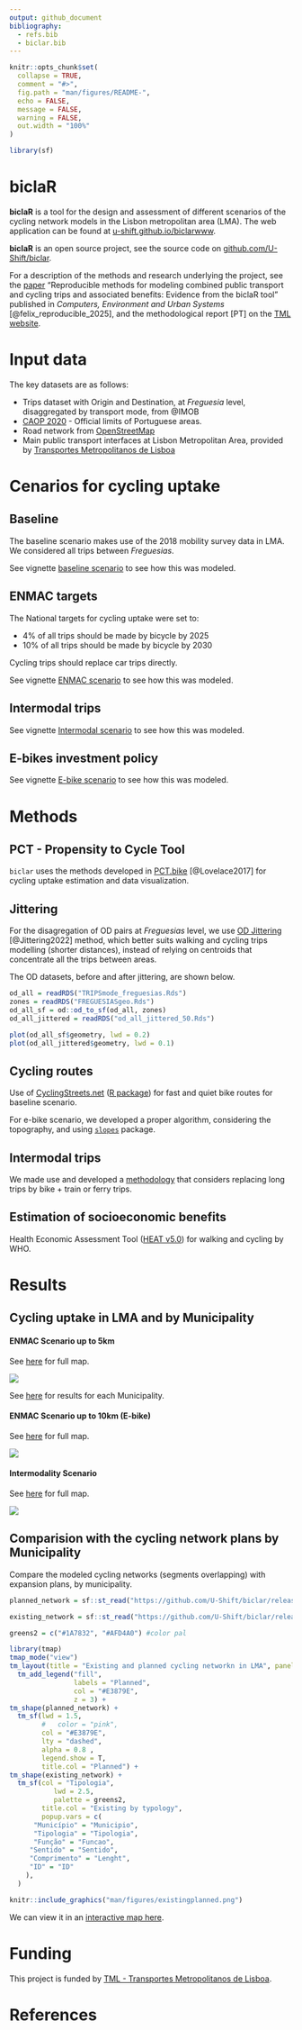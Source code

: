 ```yaml
---
output: github_document
bibliography:
  - refs.bib
  - biclar.bib
---
```


<!-- README.md is generated from README.Rmd. Please edit that file -->

```r
knitr::opts_chunk$set(
  collapse = TRUE,
  comment = "#>",
  fig.path = "man/figures/README-",
  echo = FALSE,
  message = FALSE,
  warning = FALSE,
  out.width = "100%"
)
```

<!-- README.md is generated from README.Rmd. Please edit that file -->

```r
library(sf)
```

# biclaR

<!-- badges: start -->

<!-- badges: end -->

**biclaR** is a tool for the design and assessment of different scenarios of the cycling network models in the Lisbon metropolitan area (LMA).
The web application can be found at [u-shift.github.io/biclarwww](https://u-shift.github.io/biclarwww/).

**biclaR** is an open source project, see the source code on [github.com/U-Shift/biclar](https://github.com/U-Shift/biclar).

For a description of the methods and research underlying the project, see the [paper](https://www.sciencedirect.com/science/article/pii/S0198971524001595) "Reproducible methods for modeling combined public transport and cycling trips and associated benefits: Evidence from the biclaR tool" published in *Computers, Environment and Urban Systems* [@felix_reproducible_2025], and the methodological report [PT] on the [TML website](https://www.tmlmobilidade.pt/projetos-e-atividades/planos-e-estudos/rede-ciclavel-metropolitana-estudo-modelacao-e-ferramenta-de-apoio-ao-planeamento-e-decisao/).

# Input data

The key datasets are as follows:

-   Trips dataset with Origin and Destination, at *Freguesia* level, disaggregated by transport mode, from @IMOB\
-   [CAOP 2020](https://www.dgterritorio.gov.pt/cartografia/cartografia-tematica/caop?language=en) - Official limits of Portuguese areas.
-   Road network from [OpenStreetMap](https://www.openstreetmap.org/#map=11/38.7053/-9.1585)\
-   Main public transport interfaces at Lisbon Metropolitan Area, provided by [Transportes Metropolitanos de Lisboa](https://www.tmlmobilidade.pt/)

# Cenarios for cycling uptake

## Baseline

The baseline scenario makes use of the 2018 mobility survey data in LMA.\
We considered all trips between *Freguesias*.

<!-- todo: include map of baseline scenario -->

See vignette [baseline scenario](articles/0_baseline_scenario.html) to see how this was modeled.

## ENMAC targets

The National targets for cycling uptake were set to:

-   4% of all trips should be made by bicycle by 2025
-   10% of all trips should be made by bicycle by 2030

Cycling trips should replace car trips directly.

See vignette [ENMAC scenario](articles/1_emnac_scenario.html) to see how this was modeled.

## Intermodal trips

See vignette [Intermodal scenario](articles/2_intermodal_scenario.html) to see how this was modeled.

## E-bikes investment policy

See vignette [E-bike scenario](articles/3_ebikes_scenario.html) to see how this was modeled.

# Methods

## PCT - Propensity to Cycle Tool

`biclar` uses the methods developed in [PCT.bike](https://pct.bike) [@Lovelace2017] for cycling uptake estimation and data visualization.

## Jittering

For the disagregation of OD pairs at *Freguesias* level, we use [OD Jittering](https://github.com/atumworld/odrust) [@Jittering2022] method, which better suits walking and cycling trips modelling (shorter distances), instead of relying on centroids that concentrate all the trips between areas.

The OD datasets, before and after jittering, are shown below.

```r
od_all = readRDS("TRIPSmode_freguesias.Rds")
zones = readRDS("FREGUESIASgeo.Rds")
od_all_sf = od::od_to_sf(od_all, zones)
od_all_jittered = readRDS("od_all_jittered_50.Rds")
```

```r
plot(od_all_sf$geometry, lwd = 0.2)
plot(od_all_jittered$geometry, lwd = 0.1)
```

## Cycling routes

Use of [CyclingStreets.net](https://cyclinstreets.net) ([R package](https://rpackage.cyclestreets.net/)) for fast and quiet bike routes for baseline scenario.

For e-bike scenario, we developed a proper algorithm, considering the topography, and using [`slopes`](https://docs.ropensci.org/slopes) package.

## Intermodal trips

We made use and developed a [methodology](https://github.com/npct/rail) that considers replacing long trips by bike + train or ferry trips.

## Estimation of socioeconomic benefits

Health Economic Assessment Tool ([HEAT v5.0](https://www.heatwalkingcycling.org/#how_heat_works)) for walking and cycling by WHO.

# Results

## Cycling uptake in LMA and by Municipality

#### ENMAC Scenario up to 5km

See [here](https://u-shift.github.io/biclarwww/aml/mapa_cenario1.html) for full map.

<!--iframe src="https://u-shift.github.io/biclarwww/lisboa/mapa_cenario1.html" width="800" height="400px" data-external="1"-->

<!--/iframe-->

![](images/clipboard-917840690.png)

See [here](https://u-shift.github.io/biclarwww/) for results for each Municipality.

#### ENMAC Scenario up to 10km (E-bike)

See [here](https://u-shift.github.io/biclarwww/aml/mapa_cenario2.html) for full map.

<!--iframe src="https://u-shift.github.io/biclarwww/lisboa/mapa_cenario2.html" width="800" height="400px" data-external="1"-->

<!--/iframe-->

![](images/clipboard-2091156617.png)

#### Intermodality Scenario

See [here](https://u-shift.github.io/biclarwww/aml/mapa_cenario3.html) for full map.

<!--iframe src="https://u-shift.github.io/biclarwww/lisboa/mapa_cenario3.html" width="800" height="400px" data-external="1"-->

<!--/iframe-->

![](images/clipboard-1852439731.png)

## Comparision with the cycling network plans by Municipality

Compare the modeled cycling networks (segments overlapping) with expansion plans, by municipality.

<!-- todo: this is too heavy -->

```r
planned_network = sf::st_read("https://github.com/U-Shift/biclar/releases/download/0.0.1/CyclingPlans2021.gpkg", quiet = TRUE)

existing_network = sf::st_read("https://github.com/U-Shift/biclar/releases/download/0.0.1/CyclingNetwork2021.gpkg", quiet = TRUE)

greens2 = c("#1A7832", "#AFD4A0") #color pal

library(tmap)
tmap_mode("view")
tm_layout(title = "Existing and planned cycling networkn in LMA", panel.show = T) +
  tm_add_legend("fill",
                labels = "Planned",
                col = "#E3879E",
                z = 3) +
tm_shape(planned_network) +
  tm_sf(lwd = 1.5,
        #   color = "pink",
        col = "#E3879E",
        lty = "dashed",
        alpha = 0.8 ,
        legend.show = T,
        title.col = "Planned") +
tm_shape(existing_network) +
  tm_sf(col = "Tipologia",
           lwd = 2.5,
           palette = greens2,
        title.col = "Existing by typology",
        popup.vars = c(
      "Município" = "Municipio",
      "Tipologia" = "Tipologia",
      "Função" = "Funcao",      
     "Sentido" = "Sentido", 
     "Comprimento" = "Lenght", 
     "ID" = "ID"
    ),
  )

```

```r
knitr::include_graphics("man/figures/existingplanned.png")
```

We can view it in an [interactive map here](https://ushift.tecnico.ulisboa.pt/content/tml/RedeExistentePrevista.html).

# Funding

This project is funded by [TML - Transportes Metropolitanos de Lisboa](https://www.tmlmobilidade.pt/projetos-e-atividades/planos-e-estudos/rede-ciclavel-metropolitana-estudo-modelacao-e-ferramenta-de-apoio-ao-planeamento-e-decisao/).

# References {.unnumbered}
